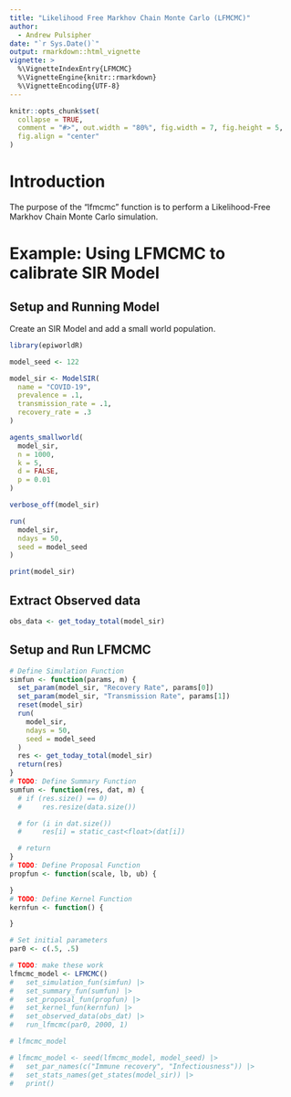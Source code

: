 ```yaml
---
title: "Likelihood Free Markhov Chain Monte Carlo (LFMCMC)"
author:
  - Andrew Pulsipher
date: "`r Sys.Date()`"
output: rmarkdown::html_vignette
vignette: >
  %\VignetteIndexEntry{LFMCMC}
  %\VignetteEngine{knitr::rmarkdown}
  %\VignetteEncoding{UTF-8}
---
```

```r
knitr::opts_chunk$set(
  collapse = TRUE,
  comment = "#>", out.width = "80%", fig.width = 7, fig.height = 5,
  fig.align = "center"
)
```
# Introduction
The purpose of the "lfmcmc" function is to perform a Likelihood-Free Markhov Chain Monte Carlo simulation.

# Example: Using LFMCMC to calibrate SIR Model

## Setup and Running Model
Create an SIR Model and add a small world population.
```r
library(epiworldR)

model_seed <- 122

model_sir <- ModelSIR(
  name = "COVID-19",
  prevalence = .1,
  transmission_rate = .1,
  recovery_rate = .3
)

agents_smallworld(
  model_sir,
  n = 1000,
  k = 5,
  d = FALSE,
  p = 0.01
)

verbose_off(model_sir)

run(
  model_sir,
  ndays = 50,
  seed = model_seed
)

print(model_sir)
```

## Extract Observed data
```r
obs_data <- get_today_total(model_sir)
```

## Setup and Run LFMCMC
```r
# Define Simulation Function
simfun <- function(params, m) {
  set_param(model_sir, "Recovery Rate", params[0])
  set_param(model_sir, "Transmission Rate", params[1])
  reset(model_sir)
  run(
    model_sir,
    ndays = 50,
    seed = model_seed
  )
  res <- get_today_total(model_sir)
  return(res)
}
# TODO: Define Summary Function
sumfun <- function(res, dat, m) {
  # if (res.size() == 0)
  #     res.resize(data.size())

  # for (i in dat.size())
  #     res[i] = static_cast<float>(dat[i])

  # return
}
# TODO: Define Proposal Function
propfun <- function(scale, lb, ub) {

}
# TODO: Define Kernel Function
kernfun <- function() {

}

# Set initial parameters
par0 <- c(.5, .5)

# TODO: make these work
lfmcmc_model <- LFMCMC()
#   set_simulation_fun(simfun) |>
#   set_summary_fun(sumfun) |>
#   set_proposal_fun(propfun) |>
#   set_kernel_fun(kernfun) |>
#   set_observed_data(obs_dat) |>
#   run_lfmcmc(par0, 2000, 1)

# lfmcmc_model

# lfmcmc_model <- seed(lfmcmc_model, model_seed) |>
#   set_par_names(c("Immune recovery", "Infectiousness")) |>
#   set_stats_names(get_states(model_sir)) |>
#   print()
```
